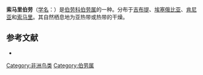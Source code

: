 {{noteTA
|T=zh-cn:索马里伯劳; zh-tw:索馬利亞伯勞; zh-hk:索馬里伯勞;
|1=zh-cn:索马里; zh-tw:索馬利亞; zh-hk:索馬里;
|2=zh-cn:肯尼亚; zh-tw:肯亞; zh-hk:肯雅; zh-sg:肯雅;
|3=zh-cn:埃塞俄比亚; zh-tw:衣索比亞; zh-hk:埃塞俄比亞;
}}
{{Speciesbox
| name = 索马里伯劳
| image = 
| status = LC | status_system = IUCN3.1
| genus = Lanius
| species = somalicus
| authority = {{link-en|古斯塔夫·哈特劳布|Gustav Hartlaub|Hartlaub}}, 1859
| synonyms = }}
'''索马里伯劳'''（[[学名|学名]]：{{lang|la|''Lanius somalicus''}}）是[[伯劳科|伯劳科]][[伯劳属|伯劳属]]的一种。分布于[[吉布提|吉布提]]、[[埃塞俄比亚|埃塞俄比亚]]、[[肯尼亚|肯尼亚]]和[[索马里|索马里]]。其自然栖息地为亚热带或热带的干燥{{link-en|疏灌丛|shrubland}}。

== 参考文献 ==
* {{IUCN2010
|assessors=BirdLife International
|year=2009
|id=146430
|title=Lanius somalicus
|version=3.1
|downloaded= 2010-10-02
}}
{{Taxonbar|from=Q599390}}

[[Category:非洲鸟类|Category:非洲鸟类]]
[[Category:伯劳属|Category:伯劳属]]